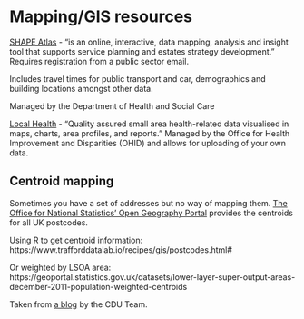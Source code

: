 # Mapping/GIS resources

[SHAPE Atlas](https://shapeatlas.net/) - "is an online, interactive, data mapping, analysis and insight tool that supports service planning and estates strategy development." Requires registration from a public sector email.

Includes travel times for public transport and car, demographics and building locations amongst other data.

Managed by the Department of Health and Social Care

[Local Health](https://www.localhealth.org.uk/#c=home) - "Quality assured small area health-related data visualised in maps, charts, area profiles, and reports." Managed by the Office for Health Improvement and Disparities (OHID) and allows for uploading of your own data.

## Centroid mapping

Sometimes you have a set of addresses but no way of mapping them. [The Office for National Statistics’ Open Geography Portal](http://geoportal.statistics.gov.uk/datasets/ons-postcode-directory-latest-centroids) provides the centroids for all UK postcodes.

Using R to get centroid information: https://www.trafforddatalab.io/recipes/gis/postcodes.html#

Or weighted by LSOA area: https://geoportal.statistics.gov.uk/datasets/lower-layer-super-output-areas-december-2011-population-weighted-centroids

Taken from [a blog](https://cdu-data-science-team.github.io/team-blog/posts/2021-05-14-mapping/) by the CDU Team.
